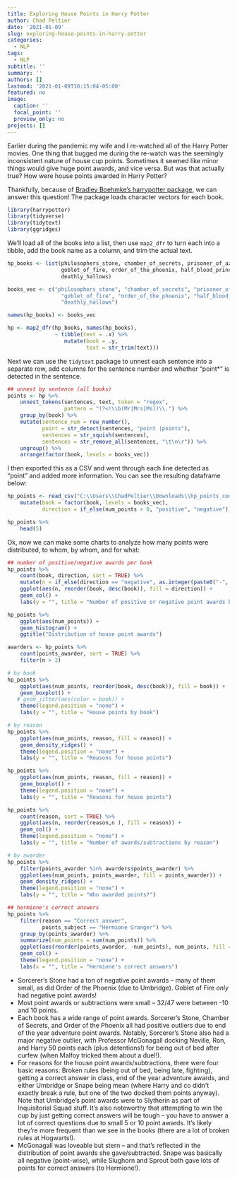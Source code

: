 ```yaml
---
title: Exploring House Points in Harry Potter
author: Chad Peltier
date: '2021-01-09'
slug: exploring-house-points-in-harry-potter
categories:
  - NLP
tags:
  - NLP
subtitle: ''
summary: ''
authors: []
lastmod: '2021-01-09T10:15:04-05:00'
featured: no
image:
  caption: ''
  focal_point: ''
  preview_only: no
projects: []
---
```


Earlier during the pandemic my wife and I re-watched all of the Harry Potter movies. One thing that bugged me during the re-watch was the seemingly inconsistent nature of house cup points. Sometimes it seemed like minor things would give huge point awards, and vice versa. But was that actually true? How were house points awarded in Harry Potter?

Thankfully, because of [Bradley Boehmke's harrypotter package](https://github.com/bradleyboehmke/harrypotter), we can answer this question! The package loads character vectors for each book. 

```r
library(harrypotter)
library(tidyverse)
library(tidytext)
library(ggridges)
```

We'll load all of the books into a list, then use `map2_dfr` to turn each into a tibble, add the book name as a column, and trim the actual text. 

```r
hp_books <- list(philosophers_stone, chamber_of_secrets, prisoner_of_azkaban,
                 goblet_of_fire, order_of_the_phoenix, half_blood_prince,
                 deathly_hallows)

books_vec <- c("philosophers_stone", "chamber_of_secrets", "prisoner_of_azkaban",
                 "goblet_of_fire", "order_of_the_phoenix", "half_blood_prince",
                 "deathly_hallows")

names(hp_books) <- books_vec

hp <- map2_dfr(hp_books, names(hp_books),
               ~ tibble(text = .x) %>%
                  mutate(book = .y,
                         text = str_trim(text)))
```

Next we can use the `tidytext` package to unnest each sentence into a separate row, add columns for the sentence number and whether "point*" is detected in the sentence.

```r
## unnest by sentence (all books)
points <- hp %>%
    unnest_tokens(sentences, text, token = "regex", 
                  pattern = "(?<!\\b(Mr|Mrs|Ms))\\.") %>%
    group_by(book) %>%
    mutate(sentence_num = row_number(),
           point = str_detect(sentences, "point |points"),
           sentences = str_squish(sentences),
           sentences = str_remove_all(sentences, "\t\n\r")) %>%
    ungroup() %>%
    arrange(factor(book, levels = books_vec))
```

I then exported this as a CSV and went through each line detected as "point" and added more information. You can see the resulting dataframe below:

```r
hp_points <- read_csv("C:\\Users\\ChadPeltier\\Downloads\\hp_points_coded.csv") %>%
    mutate(book = factor(book, levels = books_vec),
           direction = if_else(num_points > 0, "positive", "negative"))

hp_points %>%
    head(5)
```

Ok, now we can make some charts to analyze how many points were distributed, to whom, by whom, and for what:

```r
## number of positive/negative awards per book
hp_points %>%
    count(book, direction, sort = TRUE) %>%
    mutate(n = if_else(direction == "negative", as.integer(paste0("-", n)), n)) %>%
    ggplot(aes(n, reorder(book, desc(book)), fill = direction)) +
    geom_col() +
    labs(y = "", title = "Number of positive or negative point awards by book")

hp_points %>%
    ggplot(aes(num_points)) +
    geom_histogram() +
    ggtitle("Distribution of house point awards")

awarders <- hp_points %>%
    count(points_awarder, sort = TRUE) %>%
    filter(n > 2)

# by book
hp_points %>%
    ggplot(aes(num_points, reorder(book, desc(book)), fill = book)) +
    geom_boxplot() +
   # geom_jitter(aes(color = book)) + 
    theme(legend.position = "none") +
    labs(y = "", title = "House points by book")

# by reason
hp_points %>%
    ggplot(aes(num_points, reason, fill = reason)) +
    geom_density_ridges() +
    theme(legend.position = "none") +
    labs(y = "", title = "Reasons for house points")

hp_points %>%
    ggplot(aes(num_points, reason, fill = reason)) +
    geom_boxplot() +
    theme(legend.position = "none") +
    labs(y = "", title = "Reasons for house points")

hp_points %>%
    count(reason, sort = TRUE) %>%
    ggplot(aes(n, reorder(reason,n ), fill = reason)) + 
    geom_col() +
    theme(legend.position = "none") +
    labs(y = "", title = "Number of awards/subtractions by reason")

# by awarder
hp_points %>%
    filter(points_awarder %in% awarders$points_awarder) %>% 
    ggplot(aes(num_points, points_awarder, fill = points_awarder)) +
    geom_density_ridges() +
    theme(legend.position = "none") +
    labs(y = "", title = "Who awarded points?")

## hermione's correct answers
hp_points %>%
    filter(reason == "Correct answer", 
           points_subject == "Hermione Granger") %>%
    group_by(points_awarder) %>%
    summarize(num_points = sum(num_points)) %>%
    ggplot(aes(reorder(points_awarder, -num_points), num_points, fill = points_awarder)) +
    geom_col() +
    theme(legend.position = "none") +
    labs(x = "", title = "Hermione's correct answers") 


```

* Sorcerer's Stone had a ton of negative point awards -- many of them small, as did Order of the Phoenix (due to Umbridge). Goblet of Fire *only* had negative point awards! 
* Most point awards or subtractions were small -- 32/47 were between -10 and 10 points. 
* Each book has a wide range of point awards. Sorcerer's Stone, Chamber of Secrets, and Order of the Phoenix all had positive outliers due to end of the year adventure point awards. Notably, Sorcerer's Stone also had a major negative outlier, with Professor McGonagall docking Neville, Ron, and Harry 50 points each (plus detentions!) for being out of bed after curfew (when Malfoy tricked them about a duel!). 
* For reasons for the house point awards/subtractions, there were four basic reasons: Broken rules (being out of bed, being late, fighting), getting a correct answer in class, end of the year adventure awards, and either Umbridge or Snape being mean (where Harry and co didn't exactly break a rule, but one of the two docked them points anyway). Note that Umbridge's point awards were to Slytherin as part of Inquisitorial Squad stuff. It's also noteworthy that attempting to win the cup by just getting correct answers will be tough -- you have to answer a lot of correct questions due to small 5 or 10 point awards. It's likely they're more frequent than we see in the books (there are a lot of broken rules at Hogwarts!). 
* McGonagall was loveable but stern -- and that's reflected in the distribution of point awards she gave/subtracted. Snape was basically all negative (point-wise), while Slughorn and Sprout both gave lots of points for correct answers (to Hermione!).
